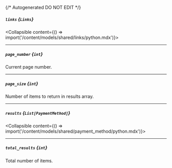 {/* Autogenerated DO NOT EDIT  */}

##### `links` *{`Links`}*
<Collapsible content={() => import('/content/models/shared/links/python.mdx')}>
</Collapsible>

---
##### `page_number` *{`int`}*
Current page number.

---
##### `page_size` *{`int`}*
Number of items to return in results array.

---
##### `results` *{`List[PaymentMethod]`}*
<Collapsible content={() => import('/content/models/shared/payment_method/python.mdx')}>
</Collapsible>

---
##### `total_results` *{`int`}*
Total number of items.

